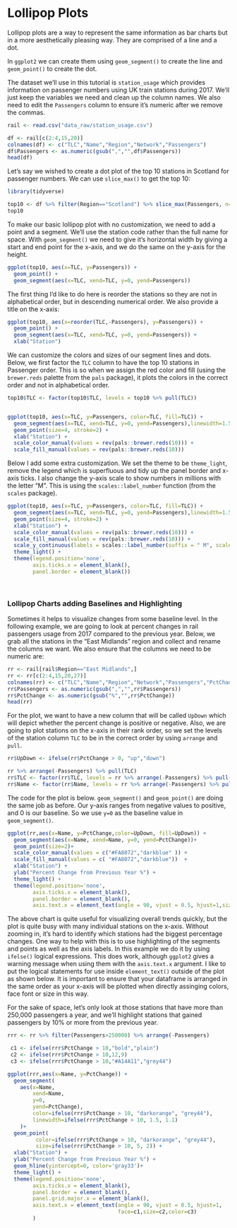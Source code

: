 # Lollipop Plots

Lollipop plots are a way to represent the same information as bar charts but in a more aesthetically pleasing way. They are comprised of a line and a dot.

In `ggplot2` we can create them using `geom_segment()` to create the line and `geom_point()` to create the dot.

The dataset we'll use in this tutorial is `station_usage` which provides information on passenger numbers using UK train stations during 2017. We'll just keep the variables we need and clean up the column names. We also need to edit the `Passengers` column to ensure it's numeric after we remove the commas.

```r
rail <- read.csv("data_raw/station_usage.csv")

df <- rail[c(2:4,15,20)]
colnames(df) <- c("TLC","Name","Region","Network","Passengers")
df$Passengers <- as.numeric(gsub(",","",df$Passengers))
head(df)
```

Let's say we wished to create a dot plot of the top 10 stations in Scotland for passenger numbers. We can use `slice_max()` to get the top 10:

```r
library(tidyverse)

top10 <- df %>% filter(Region=="Scotland") %>% slice_max(Passengers, n=10)
top10

```

To make our basic lollipop plot with no customization, we need to add a point and a segment. We'll use the station code rather than the full name for space. With `geom_segment()` we need to give it's horizontal width by giving a start and end point for the x-axis, and we do the same on the y-axis for the height.

```r
ggplot(top10, aes(x=TLC, y=Passengers)) +
  geom_point() + 
  geom_segment(aes(x=TLC, xend=TLC, y=0, yend=Passengers))
```

The first thing I'd like to do here is reorder the stations so they are not in alphabetical order, but in descending numerical order. We also provide a title on the x-axis:

```r
ggplot(top10, aes(x=reorder(TLC,-Passengers), y=Passengers)) +
  geom_point() + 
  geom_segment(aes(x=TLC, xend=TLC, y=0, yend=Passengers)) +
  xlab("Station")
```

We can customize the colors and sizes of our segment lines and dots. Below, we first factor the `TLC` column to have the top 10 stations in Passenger order. This is so when we assign the red color and fill (using the `brewer.reds` palette from the `pals` package), it plots the colors in the correct order and not in alphabetical order.

```r
top10$TLC <- factor(top10$TLC, levels = top10 %>% pull(TLC))


ggplot(top10, aes(x=TLC, y=Passengers, color=TLC, fill=TLC)) +
  geom_segment(aes(x=TLC, xend=TLC, y=0, yend=Passengers),linewidth=1.5)+
  geom_point(size=4, stroke=2) +
  xlab("Station") +
  scale_color_manual(values = rev(pals::brewer.reds(10))) +
  scale_fill_manual(values = rev(pals::brewer.reds(10))) 
```

Below I add some extra customization. We set the theme to be `theme_light`, remove the legend which is superfluous and tidy up the panel border and x-axis ticks. I also change the y-axis scale to show numbers in millions with the letter "M". This is using the `scales::label_number` function (from the `scales` package).

```r
ggplot(top10, aes(x=TLC, y=Passengers, color=TLC, fill=TLC)) +
  geom_segment(aes(x=TLC, xend=TLC, y=0, yend=Passengers),linewidth=1.5)+
  geom_point(size=4, stroke=2) +
  xlab("Station") +
  scale_color_manual(values = rev(pals::brewer.reds(10))) +
  scale_fill_manual(values = rev(pals::brewer.reds(10))) +
  scale_y_continuous(labels = scales::label_number(suffix = " M", scale = 1e-6)) +
  theme_light() +
  theme(legend.position='none',
        axis.ticks.x = element_blank(),
        panel.border = element_blank())
```

<br>

### Lollipop Charts adding Baselines and Highlighting

Sometimes it helps to visualize changes from some baseline level. In the following example, we are going to look at percent changes in rail passengers usage from 2017 compared to the previous year. Below, we grab all the stations in the "East Midlands" region and collect and rename the columns we want. We also ensure that the columns we need to be numeric are:

```r
rr <- rail[rail$Region=="East Midlands",]
rr <- rr[c(2:4,15,20,27)]
colnames(rr) <- c("TLC","Name","Region","Network","Passengers","PctChange")
rr$Passengers <- as.numeric(gsub(",","",rr$Passengers))
rr$PctChange <- as.numeric(gsub("%","",rr$PctChange))
head(rr)
```

For the plot, we want to have a new column that will be called `UpDown` which will depict whether the percent change is positive or negative. Also, we are going to plot stations on the x-axis in their rank order, so we set the levels of the station column `TLC` to be in the correct order by using `arrange` and `pull`.

```r
rr$UpDown <- ifelse(rr$PctChange > 0, "up","down")

rr %>% arrange(-Passengers) %>% pull(TLC)
rr$TLC <- factor(rr$TLC, levels = rr %>% arrange(-Passengers) %>% pull(TLC))
rr$Name <- factor(rr$Name, levels = rr %>% arrange(-Passengers) %>% pull(Name))
```

The code for the plot is below. `geom_segment()` and `geom_point()` are doing the same job as before. Our y-axis ranges from negative values to positive, and 0 is our baseline. So we use `y=0` as the baseline value in `geom_segment()`.

```r
ggplot(rr,aes(x=Name, y=PctChange,color=UpDown, fill=UpDown)) +
  geom_segment(aes(x=Name, xend=Name, y=0, yend=PctChange))+
  geom_point(size=2)+
  scale_color_manual(values = c("#FA8072","darkblue" )) +
  scale_fill_manual(values = c( "#FA8072","darkblue"))  +
  xlab("Station") +
  ylab("Percent Change from Previous Year %") +
  theme_light() +
  theme(legend.position='none',
        axis.ticks.x = element_blank(),
        panel.border = element_blank(),
        axis.text.x = element_text(angle = 90, vjust = 0.5, hjust=1,size=5)) 
```

The above chart is quite useful for visualizing overall trends quickly, but the plot is quite busy with many individual stations on the x-axis. Without zooming in, it's hard to identify which stations had the biggest percentage changes. One way to help with this is to use highlighting of the segments and points as well as the axis labels. In this example we do it by using `ifelse()` logical expressions. This does work, although `ggplot2` gives a warning message when using them with the `axis.text.x` argument. I like to put the logical statements for use inside `element_text()` outside of the plot as shown below. It is important to ensure that your dataframe is arranged in the same order as your x-axis will be plotted when directly assinging colors, face font or size in this way.

For the sake of space, let's only look at those stations that have more than 250,000 passengers a year, and we'll highlight stations that gained passengers by 10% or more from the previous year.

```r
rrr <- rr %>% filter(Passengers>250000) %>% arrange(-Passengers)

 c1 <- ifelse(rrr$PctChange > 10,"bold","plain")
 c2 <- ifelse(rrr$PctChange > 10,12,9)
 c3 <- ifelse(rrr$PctChange > 10,"#A14A11","grey44")

ggplot(rrr,aes(x=Name, y=PctChange)) +
  geom_segment(
    aes(x=Name, 
        xend=Name, 
        y=0, 
        yend=PctChange),
        color=ifelse(rrr$PctChange > 10, "darkorange", "grey44"), 
        linewidth=ifelse(rrr$PctChange > 10, 1.5, 1.1)
    )+
  geom_point(
         color=ifelse(rrr$PctChange > 10, "darkorange", "grey44"), 
         size=ifelse(rrr$PctChange > 10, 5, 2)) +
  xlab("Station") +
  ylab("Percent Change from Previous Year %") +
  geom_hline(yintercept=0, color='gray33')+
  theme_light() +
  theme(legend.position='none',
        axis.ticks.x = element_blank(),
        panel.border = element_blank(),
        panel.grid.major.x = element_blank(),
        axis.text.x = element_text(angle = 90, vjust = 0.5, hjust=1,
                                   face=c1,size=c2,color=c3)
        ) 
```

<br>
